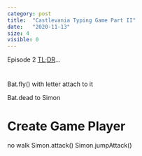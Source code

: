 ```yaml
---
category: post
title:  "Castlevania Typing Game Part II"
date:   "2020-11-13"
size: 4
visible: 0
---
```


Episode 2 [TL;DR](#simon-sprite-demo)...

# 
Bat.fly() with letter attach to it

Bat.dead to Simon


# Create Game Player
no walk
Simon.attack()
Simon.jumpAttack()



<!-- https://www.gatsbyjs.org/docs/debugging-html-builds/#how-to-check-if-code-classlanguage-textwindowcode-is-defined -->

<!-- require https://stackoverflow.com/questions/33248012/how-to-use-react-require-syntax -->

<!-- pass render function to children -->

